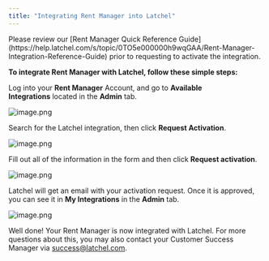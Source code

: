 ```yaml
---
title: "Integrating Rent Manager into Latchel"
---
```


<Note>
  Please review our [Rent Manager Quick Reference Guide](https://help.latchel.com/s/topic/0TO5e000000h9wqGAA/Rent-Manager-Integration-Reference-Guide) prior to requesting to activate the integration.
</Note>

**To integrate Rent Manager with Latchel, follow these simple steps:**

Log into your **Rent Manager** Account, and go to **Available Integrations** located in the **Admin** tab.

<Frame>
  <img src="/images/Screen-Shot-2020-06-24-at-11.webp" alt="image.png" />
</Frame>

Search for the Latchel integration, then click **Request Activation**.

<Frame>
  <img src="/images/Screen_Shot_2020_06_24_at_1_17_21_PM.webp" alt="image.png" />
</Frame>

Fill out all of the information in the form and then click **Request activation**.

<Frame>
  <img src="/images/Screen_Shot_2020_06_24_at_1_22_47_PM.webp" alt="image.png" />
</Frame>

Latchel will get an email with your activation request. Once it is approved, you can see it in **My Integrations** in the **Admin** tab.

<Frame>
  <img src="/images/Screen-Shot-2020-06-24-at-11-1.webp" alt="image.png" />
</Frame>

Well done! Your Rent Manager is now integrated with Latchel. For more questions about this, you may also contact your Customer Success Manager via [success@latchel.com](mailto:success@latchel.com).